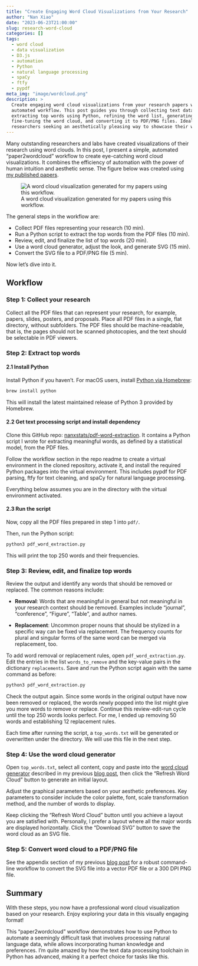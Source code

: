 ```yaml
---
title: "Create Engaging Word Cloud Visualizations from Your Research"
author: "Nan Xiao"
date: "2023-06-23T21:00:00"
slug: research-word-cloud
categories: []
tags:
  - word cloud
  - data visualization
  - D3.js
  - automation
  - Python
  - natural language processing
  - spaCy
  - ftfy
  - pypdf
meta_img: "image/wordcloud.png"
description: >
  Create engaging word cloud visualizations from your research papers with this
  automated workflow. This post guides you through collecting text data,
  extracting top words using Python, refining the word list, generating and
  fine-tuning the word cloud, and converting it to PDF/PNG files. Ideal for
  researchers seeking an aesthetically pleasing way to showcase their work.
---
```


Many outstanding researchers and labs have created visualizations of their
research using word clouds. In this post, I present a simple, automated
"paper2wordcloud" workflow to create eye-catching word cloud visualizations.
It combines the efficiency of automation with the power of human intuition
and aesthetic sense. The figure below was created using
[my published papers](https://nanx.me/papers/).

![A word cloud visualization generated for my papers using this workflow.](/image/wordcloud.png)

The general steps in the workflow are:

- Collect PDF files representing your research (10 min).
- Run a Python script to extract the top words from the PDF files (10 min).
- Review, edit, and finalize the list of top words (20 min).
- Use a word cloud generator, adjust the look, and generate SVG (15 min).
- Convert the SVG file to a PDF/PNG file (5 min).

Now let's dive into it.

## Workflow

### Step 1: Collect your research

Collect all the PDF files that can represent your research, for example,
papers, slides, posters, and proposals. Place all PDF files in a single,
flat directory, without subfolders.
The PDF files should be machine-readable, that is, the pages should not be
scanned photocopies, and the text should be selectable in PDF viewers.

### Step 2: Extract top words

#### 2.1 Install Python

Install Python if you haven't. For macOS users, install
[Python via Homebrew](https://docs.brew.sh/Homebrew-and-Python):

```bash
brew install python
```

This will install the latest maintained release of Python 3 provided by Homebrew.

#### 2.2 Get text processing script and install dependency

Clone this GitHub repo: [nanxstats/pdf-word-extraction](https://github.com/nanxstats/pdf-word-extraction).
It contains a Python script I wrote for extracting meaningful words,
as defined by a statistical model, from the PDF files.

Follow the workflow section in the repo readme to create a virtual environment
in the cloned repository, activate it, and install the required Python packages
into the virtual environment. This includes pypdf for PDF parsing,
ftfy for text cleaning, and spaCy for natural language processing.

Everything below assumes you are in the directory with the
virtual environment activated.

#### 2.3 Run the script

Now, copy all the PDF files prepared in step 1 into `pdf/`.

Then, run the Python script:

```bash
python3 pdf_word_extraction.py
```

This will print the top 250 words and their frequencies.

### Step 3: Review, edit, and finalize top words

Review the output and identify any words that should be removed or replaced.
The common reasons include:

- **Removal**: Words that are meaningful in general but not meaningful
  in your research context should be removed. Examples include
  "journal", "conference", "Figure", "Table", and author names.

- **Replacement**: Uncommon proper nouns that should be stylized in a
  specific way can be fixed via replacement. The frequency counts for
  plural and singular forms of the same word can be merged via replacement, too.

To add word removal or replacement rules, open `pdf_word_extraction.py`.
Edit the entries in the list `words_to_remove` and the key-value pairs in the
dictionary `replacements`. Save and run the Python script again with the same command as before:

```bash
python3 pdf_word_extraction.py
```

Check the output again. Since some words in the original output have now been
removed or replaced, the words newly popped into the list might give you more
words to remove or replace. Continue this review-edit-run cycle until the
top 250 words looks perfect. For me, I ended up removing 50 words and
establishing 12 replacement rules.

Each time after running the script, a `top_words.txt` will be generated or
overwritten under the directory. We will use this file in the next step.

### Step 4: Use the word cloud generator

Open `top_words.txt`, select all content, copy and paste into the
[word cloud generator](https://nanx.me/wordcloud/) described in my previous
[blog post](https://nanx.me/blog/post/rethinking-word-cloud-generator/),
then click the "Refresh Word Cloud" button to generate an initial layout.

Adjust the graphical parameters based on your aesthetic preferences.
Key parameters to consider include the color palette, font,
scale transformation method, and the number of words to display.

Keep clicking the "Refresh Word Cloud" button until you achieve a layout
you are satisfied with. Personally, I prefer a layout where all the
major words are displayed horizontally. Click the "Download SVG" button
to save the word cloud as an SVG file.

### Step 5: Convert word cloud to a PDF/PNG file

See the appendix section of my previous
[blog post](https://nanx.me/blog/post/rethinking-word-cloud-generator/)
for a robust command-line workflow to convert the SVG file into a vector
PDF file or a 300 DPI PNG file.

## Summary

With these steps, you now have a professional word cloud visualization
based on your research. Enjoy exploring your data in this visually
engaging format!

This "paper2wordcloud" workflow demonstrates how to use Python to
automate a seemingly difficult task that involves processing natural language
data, while allows incorporating human knowledge and preferences.
I'm quite amazed by how the text data processing toolchain in Python has
advanced, making it a perfect choice for tasks like this.
